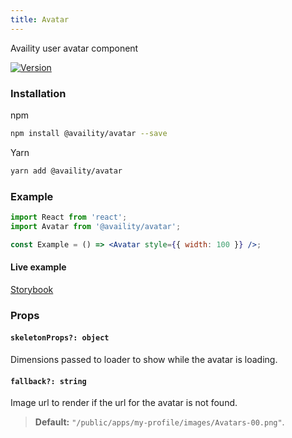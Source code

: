 ```yaml
---
title: Avatar
---
```


Availity user avatar component

[![Version](https://img.shields.io/npm/v/@availity/avatar.svg?style=for-the-badge)](https://www.npmjs.com/package/@availity/avatar)

### Installation

npm

```bash
npm install @availity/avatar --save
```

Yarn

```bash
yarn add @availity/avatar
```

### Example

```jsx
import React from 'react';
import Avatar from '@availity/avatar';

const Example = () => <Avatar style={{ width: 100 }} />;
```

#### Live example

[Storybook](https://availity.github.io/availity-react/storybook/?path=/docs/components-avatar--docs)

### Props

#### `skeletonProps?: object`

Dimensions passed to loader to show while the avatar is loading.

#### `fallback?: string`

Image url to render if the url for the avatar is not found.

> **Default:** `"/public/apps/my-profile/images/Avatars-00.png"`.
